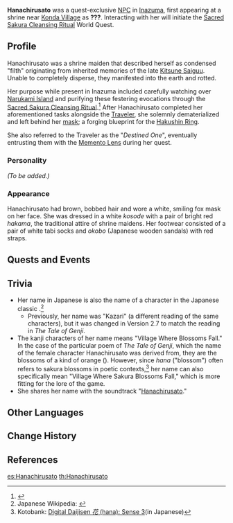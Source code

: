 {{About|the NPC|the soundtrack|Hanachirusato (Soundtrack)}}
{{Meta
<!-- REMOVE THIS TEMPLATE AFTER ADDING MISSING INFO -->
|missing_NPC_profile  = yes
}}
{{Character Infobox
|type             = Quest NPC
|deceased         = Purified by the [[Sacred Sakura Cleansing Ritual]]
|image            = NPC Hanachirusato.png
|region           = Inazuma
|affiliation      = Grand Narukami Shrine
|title            = Shrine Maiden
|title2           = Miss Masked Maiden<br /><small>(by [[Paimon]])</small>
}}
{{Quote
|quote   = When shall we meet again after this parting? For life is like the morning dew.
|speaker = Hanachirusato
|source  = Yougou Cleansing
}}
'''Hanachirusato''' {{Lang|ja=花散里|ja_rm=Hanachirusato}} was a quest-exclusive [[NPC]] in [[Inazuma]], first appearing at a shrine near [[Konda Village]] as '''???'''. Interacting with her will initiate the [[Sacred Sakura Cleansing Ritual]] World Quest.

==Profile==
<!-- detailed story/lore information goes here -->
Hanachirusato was a shrine maiden that described herself as condensed "filth" originating from inherited memories of the late [[Kitsune Saiguu]]. Unable to completely disperse, they manifested into the earth and rotted.

Her purpose while present in Inazuma included carefully watching over [[Narukami Island]] and purifying these festering evocations through the [[Sacred Sakura Cleansing Ritual]].<ref>{{Ref/Quest|Yougou Cleansing}}</ref> After Hanachirusato completed her aforementioned tasks alongside the [[Traveler]], she solemnly dematerialized and left behind her [[Mask of Memories|mask]]; a forging blueprint for the [[Hakushin Ring]].

She also referred to the Traveler as the "''Destined One''", eventually entrusting them with the [[Memento Lens]] during her quest.

===Personality===
''(To be added.)''

===Appearance===
Hanachirusato had brown, bobbed hair and wore a white, smiling fox mask on her face. She was dressed in a white ''kosode'' with a pair of bright red ''hakama'', the traditional attire of shrine maidens. Her footwear consisted of a pair of white tabi socks and ''okobo'' (Japanese wooden sandals) with red straps.

==Quests and Events==
{{Quests and Events}}

==Trivia==
*Her name in Japanese {{ja|花散里}} is also the name of a character in the Japanese classic {{Lang|''{{w|The Tale of Genji}}''|ja=源氏物語|ja_rm=Genji Monogatari}}.<ref>Japanese Wikipedia: [https://ja.wikipedia.org/wiki/%E8%8A%B1%E6%95%A3%E9%87%8C {{ja|花散里}}]</ref>
** Previously, her name was "Kazari" (a different reading of the same characters), but it was changed in Version 2.7 to match the reading in ''The Tale of Genji''.
* The kanji characters of her name means "Village Where Blossoms Fall." In the case of the particular poem of ''The Tale of Genji'', which the name of the female character Hanachirusato was derived from, they are the blossoms of a kind of orange (''{{w|Tachibana orange|Citrus tachibana}}''). However, since ''hana'' ("blossom") often refers to sakura blossoms in poetic contexts,<ref name="kotobank">Kotobank: [https://kotobank.jp/word/%E8%8A%B1-115580 Digital Daijisen ''花'' (hana): Sense 3](in Japanese)</ref> her name can also specifically mean "Village Where Sakura Blossoms Fall," which is more fitting for the lore of the game.
* She shares her name with the soundtrack "[[Hanachirusato (Soundtrack)|Hanachirusato]]."

==Other Languages==
{{Other Languages
|default_hidden = 1
|en      = Hanachirusato
|zhs     = 花散里
|zhs_rm  = Huāsànlǐ
|zht     = 花散里
|zht_rm  = Huāsànlǐ
|ja      = 花散里
|ja_rm   = Hanachirusato<ref>{{Ref/Quest|Cleansing Light|note=Japanese Voice-Over}}</ref>
|ko      = 하나치루사토
|ko_rm   = Hanachirusato
|es      = Hanachirusato
|fr      = Hanachirusato
|ru      = Ханатирусато
|th      = Hanachirusato
|vi      = Hanachirusato
|de      = Hanachirusato
|id      = Hanachirusato
|pt      = Hanachirusato
|tr      = Hanachirusato
|it      = Hanachirusato
}}

==Change History==
{{Change History|2.0}}

==References==
{{Reflist|2}}

[[es:Hanachirusato]]
[[th:Hanachirusato]]
